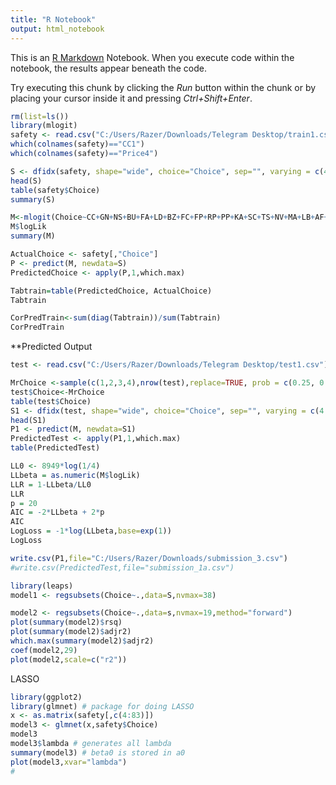 ```yaml
---
title: "R Notebook"
output: html_notebook
---
```


This is an [R Markdown](http://rmarkdown.rstudio.com) Notebook. When you execute code within the notebook, the results appear beneath the code. 

Try executing this chunk by clicking the *Run* button within the chunk or by placing your cursor inside it and pressing *Ctrl+Shift+Enter*. 

```r
rm(list=ls())
library(mlogit)
safety <- read.csv("C:/Users/Razer/Downloads/Telegram Desktop/train1.csv")
which(colnames(safety)=="CC1")
which(colnames(safety)=="Price4")

S <- dfidx(safety, shape="wide", choice="Choice", sep="", varying = c(4:83), idx = c("No", "Case"))
head(S)
table(safety$Choice)
summary(S)

```

```r
M<-mlogit(Choice~CC+GN+NS+BU+FA+LD+BZ+FC+FP+RP+PP+KA+SC+TS+NV+MA+LB+AF+HU+Price|incomeind+ppark+gender+educind+Urb+agea+segmentind+year+milesa+regionind+nighta, data=S)
M$logLik
summary(M)
```

```r

ActualChoice <- safety[,"Choice"]
P <- predict(M, newdata=S)
PredictedChoice <- apply(P,1,which.max)
```

```r
Tabtrain=table(PredictedChoice, ActualChoice)
Tabtrain
```
```r
CorPredTrain<-sum(diag(Tabtrain))/sum(Tabtrain)
CorPredTrain
```

**Predicted Output
```r
test <- read.csv("C:/Users/Razer/Downloads/Telegram Desktop/test1.csv")

MrChoice <-sample(c(1,2,3,4),nrow(test),replace=TRUE, prob = c(0.25, 0.25, 0.25,0.25))
test$Choice<-MrChoice
table(test$Choice)
S1 <- dfidx(test, shape="wide", choice="Choice", sep="", varying = c(4:83), idx = c("No", "Case"))
head(S1)
P1 <- predict(M, newdata=S1)
PredictedTest <- apply(P1,1,which.max)
table(PredictedTest)

```

```r
LL0 <- 8949*log(1/4)
LLbeta = as.numeric(M$logLik)
LLR = 1-LLbeta/LL0
LLR
p = 20
AIC = -2*LLbeta + 2*p
AIC
LogLoss = -1*log(LLbeta,base=exp(1))
LogLoss
```



```r
write.csv(P1,file="C:/Users/Razer/Downloads/submission_3.csv")
#write.csv(PredictedTest,file="submission_1a.csv")
```



```r
library(leaps)
model1 <- regsubsets(Choice~.,data=S,nvmax=38)
```
```r
model2 <- regsubsets(Choice~.,data=s,nvmax=19,method="forward")
plot(summary(model2)$rsq)
plot(summary(model2)$adjr2)
which.max(summary(model2)$adjr2)
coef(model2,29)
plot(model2,scale=c("r2")) 
```



LASSO
```r
library(ggplot2)
library(glmnet) # package for doing LASSO
x <- as.matrix(safety[,c(4:83)]) 
model3 <- glmnet(x,safety$Choice)
model3
model3$lambda # generates all lambda
summary(model3) # beta0 is stored in a0
plot(model3,xvar="lambda")
# 
```

